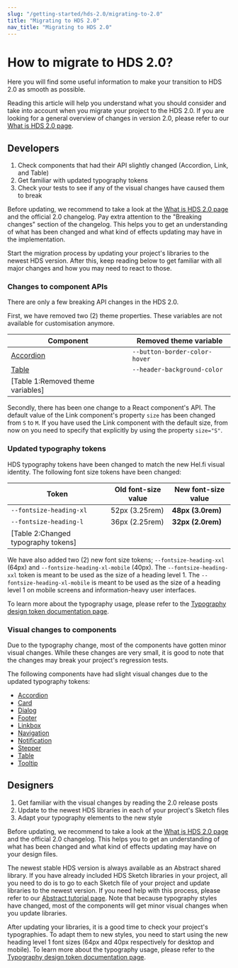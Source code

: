 ```yaml
---
slug: "/getting-started/hds-2.0/migrating-to-2.0"
title: "Migrating to HDS 2.0"
nav_title: "Migrating to HDS 2.0"
---
```




# How to migrate to HDS 2.0?

<LeadParagraph>
  Here you will find some useful information to make your transition to HDS 2.0 as smooth as possible.
</LeadParagraph>

Reading this article will help you understand what you should consider and take into account when you migrate your project to the HDS 2.0. If you are looking for a general overview of changes in version 2.0, please refer to our [What is HDS 2.0 page](/getting-started/hds-2.0/what-is-hds-2.0).

## Developers

<Notification label="A summary for developers" className="siteNotification">
  <ol>
    <li>Check components that had their API slightly changed (Accordion, Link, and Table)</li>
    <li>Get familiar with updated typography tokens</li>
    <li>Check your tests to see if any of the visual changes have caused them to break</li>
  </ol>
</Notification>

Before updating, we recommend to take a look at the [What is HDS 2.0 page](/getting-started/hds-2.0/what-is-hds-2.0) and <Link size="M" href="https://github.com/City-of-Helsinki/helsinki-design-system/releases/tag/v2.0.0" external>the official 2.0 changelog</Link>. Pay extra attention to the "Breaking changes" section of the changelog. This helps you to get an understanding of what has been changed and what kind of effects updating may have in the implementation.

Start the migration process by updating your project's libraries to the newest HDS version. After this, keep reading below to get familiar with all major changes and how you may need to react to those.

### Changes to component APIs

There are only a few breaking API changes in the HDS 2.0. 

First, we have removed two (2) theme properties. These variables are not available for customisation anymore.

| Component                          | Removed theme variable        |
| ---------------------------------- | ----------------------------- |
| [Accordion](/components/accordion) | `--button-border-color-hover` |
| [Table](/components/table)         | `--header-background-color`   |
[Table 1:Removed theme variables]|

Secondly, there has been one change to a React component's API. The default value of the Link component's property `size` has been changed from `S` to `M`. If you have used the Link component with the default size, from now on you need to specify that explicitly by using the property `size="S"`.

### Updated typography tokens
HDS typography tokens have been changed to match the new Hel.fi visual identity. The following font size tokens have been changed:

| Token                              | Old font-size value        | New font-size value
| ---------------------------------- | -------------------------- | --------------------
| `--fontsize-heading-xl`            | 52px (3.25rem)             | **48px (3.0rem)** 
| `--fontsize-heading-l`             | 36px (2.25rem)             | **32px (2.0rem)** 
[Table 2:Changed typography tokens]|

We have also added two (2) new font size tokens; `--fontsize-heading-xxl` (64px) and `--fontsize-heading-xl-mobile` (40px). The `--fontsize-heading-xxl` token is meant to be used as the size of a heading level 1. The `--fontsize-heading-xl-mobile` is meant to be used as the size of a heading level 1 on mobile screens and information-heavy user interfaces. 

To learn more about the typography usage, please refer to the [Typography design token documentation page](/foundation/design-tokens/typography).

### Visual changes to components

Due to the typography change, most of the components have gotten minor visual changes. While these changes are very small, it is good to note that the changes may break your project's regression tests.

The following components have had slight visual changes due to the updated typography tokens: 
- [Accordion](/components/accordion)
- [Card](/components/card)
- [Dialog](/components/dialog)
- [Footer](/components/footer)
- [Linkbox](/components/linkbox)
- [Navigation](/components/navigation)
- [Notification](/components/notification)
- [Stepper](/components/stepper)
- [Table](/components/table)
- [Tooltip](/components/tooltip)

## Designers

<Notification label="A summary for designers" className="siteNotification">
  <ol>
    <li>Get familiar with the visual changes by reading the 2.0 release posts</li>
    <li>Update to the newest HDS libraries in each of your project's Sketch files</li>
    <li>Adapt your typography elements to the new style</li>
  </ol>
</Notification>

Before updating, we recommend to take a look at the [What is HDS 2.0 page](/getting-started/hds-2.0/what-is-hds-2.0) and <Link size="M" href="https://github.com/City-of-Helsinki/helsinki-design-system/releases/tag/v2.0.0" external>the official 2.0 changelog</Link>. This helps you to get an understanding of what has been changed and what kind of effects updating may have on your design files.

The newest stable HDS version is always available as an Abstract shared library. If you have already included HDS Sketch libraries in your project, all you need to do is to go to each Sketch file of your project and update libraries to the newest version. If you need help with this process, please refer to our [Abstract tutorial page](/getting-started/tutorials/abstract-tutorial#how-to-update-hds-libraries). Note that because typography styles have changed, most of the components will get minor visual changes when you update libraries.

After updating your libraries, it is a good time to check your project's typographies. To adapt them to new styles, you need to start using the new heading level 1 font sizes (64px and 40px respectively for desktop and mobile). To learn more about the typography usage, please refer to the [Typography design token documentation page](/foundation/design-tokens/typography).